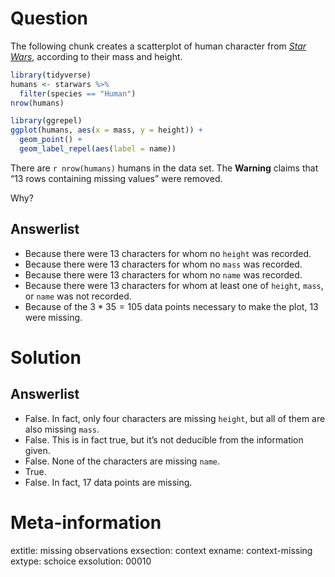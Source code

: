 Question
========

The following chunk creates a scatterplot of human character from [*Star Wars*](https://en.wikipedia.org/wiki/Star_Wars), according to their mass and height. 

```r
library(tidyverse)
humans <- starwars %>%
  filter(species == "Human")
nrow(humans)

library(ggrepel)
ggplot(humans, aes(x = mass, y = height)) + 
  geom_point() + 
  geom_label_repel(aes(label = name))
```

There are `r nrow(humans)` humans in the data set. 
The **Warning** claims that "13 rows containing missing values" were removed. 

Why? 

Answerlist
----------
* Because there were 13 characters for whom no `height` was recorded.
* Because there were 13 characters for whom no `mass` was recorded. 
* Because there were 13 characters for whom no `name` was recorded. 
* Because there were 13 characters for whom at least one of `height`, `mass`, or `name` was not recorded. 
* Because of the $3 * 35 = 105$ data points necessary to make the plot, 13 were missing. 


Solution
========

Answerlist
----------
* False. In fact, only four characters are missing `height`, but all of them are also missing `mass`.
* False. This is in fact true, but it's not deducible from the information given. 
* False. None of the characters are missing `name`.
* True.
* False. In fact, 17 data points are missing.  


Meta-information
================
extitle: missing observations
exsection: context
exname: context-missing
extype: schoice
exsolution: 00010

